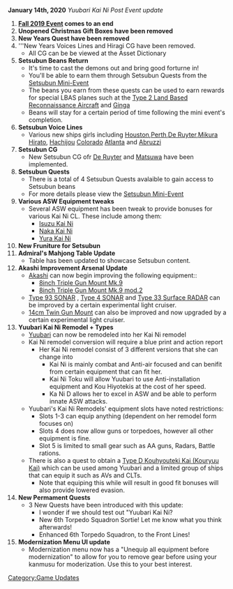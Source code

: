 '''January 14th, 2020''' ''Yuubari Kai Ni Post Event update''

#'''[[Fall 2019 Event]] comes to an end'''
#'''Unopened Christmas Gift Boxes have been removed'''
#'''New Years Quest have been removed'''
#'''New Years Voices Lines and  Hiragi CG have been removed.
#* All CG can be be viewed at the Asset Dictionary
#'''Setsubun Beans Return'''
#* It's time to cast the demons out and bring good forturne in!
#* You'll be able to earn them through Setsubun Quests from the [[Setsubun Mini-Event]]
#* The beans you earn from these quests can be used to earn rewards for special LBAS planes such at the [[Type 2 Land Based Reconnaissance Aircraft]] and [[Ginga]]
#* Beans will stay for a certain period of time following the mini event's completion.
#'''Setsubun Voice Lines'''
#*Various new ships girls including [[Houston]],[[Perth]],[[De Ruyter]],[[Mikura]] [[Hirato]], [[Hachijou]] [[Colorado]] [[Atlanta]] and [[Abruzzi]]
#'''Setsubun CG'''
#* New Setsubun CG ofr [[De Ruyter]] and [[Matsuwa]] have been implemented.
#'''Setsubun Quests'''
#* There is a total of 4 Setsubun Quests avalaible to gain access to Setsubun beans
#* For more details please view the [[Setsubun Mini-Event]] 
#'''Various ASW Equipment tweaks'''
#*Several ASW equipment has been tweak to provide bonuses for various Kai Ni CL. These include among them:
#** [[Isuzu|Isuzu Kai Ni]]
#** [[Naka|Naka Kai Ni]]
#** [[Yura|Yura Kai Ni]]
#'''New Fruniture for Setsubun'''
#'''Admiral's Mahjong Table Update'''
#* Table has been updated to showcase Setsubun content.
#'''Akashi Improvement Arsenal Update'''
#* [[Akashi]] can now begin improving the following equipment::
#**[[8inch Triple Gun Mount Mk.9]]
#**[[8inch Triple Gun Mount Mk.9 mod.2]]
#*[[Type 93 SONAR]] , [[Type 4 SONAR]] and [[Type 33 Surface RADAR]] can be improved by a certain experimental light cruiser.
#*[[14cm Twin Gun Mount]] can also be improved and now upgraded by a  certain experimental light cruiser.
#'''Yuubari Kai Ni Remodel + Types'''
#* [[Yuubari]] can now be remodeled into her Kai Ni remodel
#* Kai Ni remodel conversion will require a blue print and action report
#**Her Kai Ni remodel consist of 3 different versions that she can change into
#*** Kai Ni is mainly combat and Anti-air focused and can benifit from certain equipment that can fit her.
#*** Kai Ni Toku will allow Yuubari to use Anti-installation equipment and Kou Hiyotekis at the cost of her speed.
#*** Ka Ni D allows her to excel in ASW and be able to perform innate ASW attacks.
#*Yuubari's Kai Ni Remodels' equipment slots have noted restrictions:
#** Slots 1-3 can equip anything (dependent on her remodel form focuses on)
#** Slots 4 does now allow guns or torpedoes, however all other equipment is fine.
#** Slot 5 is limited to small gear such as AA guns, Radars, Battle rations.
#* There is also a quest to obtain a [[Type D Kouhyouteki Kai (Kouryuu Kai)]] which can be used among Yuubari and a limited group of ships that can equip it such as AVs and CLTs.
#** Note that equiping this while will result in good fit bonuses will also provide lowered evasion.
#'''New Permament Quests'''
#*3 New Quests have been introduced with this update:
#**I wonder if we should test out "Yuubari Kai Ni?
#**New 6th Torpedo Squadron Sortie! Let me know what you think afterwards!
#**Enhanced 6th Torpedo Squadron, to the Front Lines!
#'''Modernization Menu UI update'''
#* Modernization menu now has a "Unequip all equipment before modernization" to allow for you to remove gear before using your kanmusu for moderization. Use this to your best interest.
[[Category:Game Updates]]